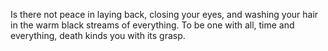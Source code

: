 Is there not peace in laying back, closing your eyes, and washing your hair in the warm black streams of everything. To be one with all, time and everything, death kinds you with its grasp.